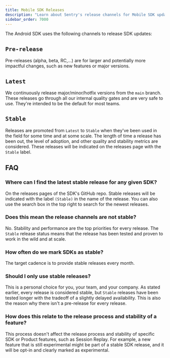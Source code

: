 ```yaml
---
title: Mobile SDK Releases
description: "Learn about Sentry's release channels for Mobile SDK updates."
sidebar_order: 7000
---
```


The Android SDK uses the following channels to release SDK updates:

## `Pre-release`

Pre-releases (alpha, beta, RC,…) are for larger and potentially more impactful changes, such as new features or major versions.

## `Latest`

We continuously release major/minor/hotfix versions from the `main` branch. These releases go through all our internal quality gates and are very safe to use. They're intended to be the default for most teams.

## `Stable`

Releases are promoted from `Latest` to `Stable` when they've been used in the field for some time and at some scale. The length of time a release has been out, the level of adoption, and other quality and stability metrics are considered. These releases will be indicated on the <Link to="https://github.com/getsentry/sentry-java/releases/">releases page</Link> with the `Stable` label.

## FAQ

### Where can I find the latest stable release for any given SDK?

On the releases pages of the SDK's GitHub repo. Stable releases will be indicated with the label `(Stable)` in the name of the release. You can also use the search box in the top right to search for the newest releases.

### Does this mean the release channels are not stable?

No. Stability and performance are the top priorities for every release. The `Stable` release status means that the release has been tested and proven to work in the wild and at scale.

### How often do we mark SDKs as stable?

The target cadence is to provide stable releases every month.

### Should I only use stable releases?

This is a personal choice for you, your team, and your company. As stated earlier, every release is considered stable, but `Stable` releases have been tested longer with the tradeoff of a slightly delayed availability. This is also the reason why there isn't a pre-release for every release.

### How does this relate to the release process and stability of a feature?

This process doesn't affect the release process and stability of specific SDK or Product features, such as Session Replay. For example, a new feature that is still experimental might be part of a stable SDK release, and it will be opt-in and clearly marked as experimental.
